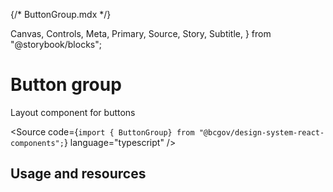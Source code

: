 {/* ButtonGroup.mdx */}

  Canvas,
  Controls,
  Meta,
  Primary,
  Source,
  Story,
  Subtitle,
} from "@storybook/blocks";


<Meta of={ButtonGroupStories} />

# Button group

<Subtitle>Layout component for buttons</Subtitle>

<Source
  code={`import { ButtonGroup} from "@bcgov/design-system-react-components";`}
  language="typescript"
/>

## Usage and resources

